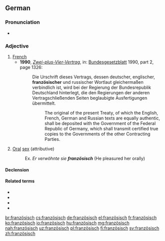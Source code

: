 {{also|Französisch}}
==German==

===Pronunciation===
* {{IPA|/franˈtsøːzɪʃ/|lang=de}}

===Adjective===
{{de-adj|-}}

# [[French]]
#* '''1990''', ''[[s:de:Zwei-plus-Vier-Vertrag|Zwei-plus-Vier-Vertrag]]'', in: [[w:de:Bundesgesetzblatt (Deutschland)|Bundesgesetzblatt]] 1990, part 2, page 1326:
#*: Die Urschrift dieses Vertrags, dessen deutscher, englischer, '''französischer''' und russischer Wortlaut gleichermaßen verbindlich ist, wird bei der Regierung der Bundesrepublik Deutschland hinterlegt, die den Regierungen der anderen Vertragschließenden Seiten beglaubigte Ausfertigungen übermittelt. 
#*:: The original of the present Treaty, of which the English, French, German and Russian texts are equally authentic, shall be deposited with the Government of the Federal Republic of Germany, which shall transmit certified true copies to the Governments of the other Contracting Parties.
# {{context|colloquial|lang=de}} [[oral|Oral]] [[sex]] (attributive)
#: Ex. ''Er verwöhnte sie '''französisch''''' (He pleasured her orally)

====Declension====
{{de-decl-adj-notcomp|französisch}}

====Related terms====
* {{l|de|Frankreich}}
* {{l|de|Franzmann}}
* {{l|de|Franzose}}
* {{l|de|Französin}}

[[br:französisch]]
[[cs:französisch]]
[[de:französisch]]
[[el:französisch]]
[[fr:französisch]]
[[ko:französisch]]
[[io:französisch]]
[[hu:französisch]]
[[mg:französisch]]
[[nah:französisch]]
[[uz:französisch]]
[[pl:französisch]]
[[fi:französisch]]
[[sv:französisch]]
[[zh:französisch]]